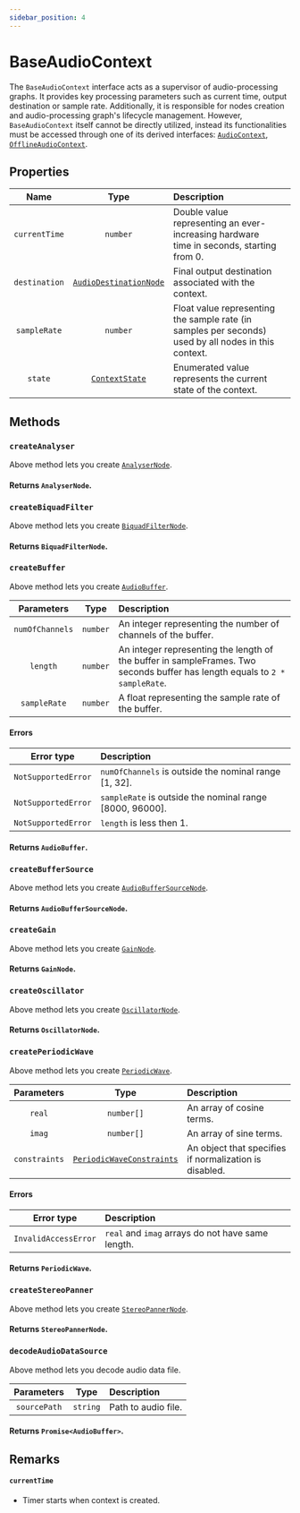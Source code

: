 ```yaml
---
sidebar_position: 4
---
```



# BaseAudioContext

The `BaseAudioContext` interface acts as a supervisor of audio-processing graphs. It provides key processing parameters such as current time, output destination or sample rate.
Additionally, it is responsible for nodes creation and audio-processing graph's lifecycle management.
However, `BaseAudioContext` itself cannot be directly utilized, instead its functionalities must be accessed through one of its derived interfaces: [`AudioContext`](/core/audio-context), [`OfflineAudioContext`](/core/offline-audio-context).

## Properties

| Name | Type | Description | |
| :----: | :----: | :-------- | :-: |
| `currentTime` | `number` | Double value representing an ever-increasing hardware time in seconds, starting from 0. | <ReadOnly /> |
| `destination` | [`AudioDestinationNode`](/core/audio-destination-node) | Final output destination associated with the context. | <ReadOnly /> |
| `sampleRate` | `number` | Float value representing the sample rate (in samples per seconds) used by all nodes in this context. | <ReadOnly /> |
| `state` | [`ContextState`](/types/context-state) | Enumerated value represents the current state of the context. | <ReadOnly /> |

## Methods

### `createAnalyser`

Above method lets you create [`AnalyserNode`](/visualization/analyser-node).

#### Returns `AnalyserNode`.

### `createBiquadFilter`

Above method lets you create [`BiquadFilterNode`](/effects/biquad-filter-node).

#### Returns `BiquadFilterNode`.

### `createBuffer`

Above method lets you create [`AudioBuffer`](/sources/audio-buffer).

| Parameters | Type | Description |
| :---: | :---: | :---- |
| `numOfChannels` | `number` | An integer representing the number of channels of the buffer. |
| `length` | `number` | An integer representing the length of the buffer in sampleFrames. Two seconds buffer has length equals to `2 * sampleRate`. |
| `sampleRate` | `number` | A float representing the sample rate of the buffer. |

#### Errors

| Error type | Description |
| :---: | :---- |
| `NotSupportedError` | `numOfChannels` is outside the nominal range [1, 32]. |
| `NotSupportedError` | `sampleRate` is outside the nominal range [8000, 96000]. |
| `NotSupportedError` | `length` is less then 1. |

#### Returns `AudioBuffer`.

### `createBufferSource`

Above method lets you create [`AudioBufferSourceNode`](/sources/audio-buffer-source-node).

#### Returns `AudioBufferSourceNode`.

### `createGain`

Above method lets you create [`GainNode`](/effects/gain-node).

#### Returns `GainNode`.

### `createOscillator`

Above method lets you create [`OscillatorNode`](/sources/oscillator-node).

#### Returns `OscillatorNode`.

### `createPeriodicWave`

Above method lets you create [`PeriodicWave`](/effects/periodic-wave).

| Parameters | Type | Description |
| :---: | :---: | :---- |
| `real` | `number[]` | An array of cosine terms. |
| `imag` | `number[]` | An array of sine terms. |
| `constraints` <Optional /> | [`PeriodicWaveConstraints`](/types/periodic-wave-constraints) | An object that specifies if normalization is disabled. |

#### Errors

| Error type | Description |
| :---: | :---- |
| `InvalidAccessError` | `real` and `imag` arrays do not have same length. |

#### Returns `PeriodicWave`.

### `createStereoPanner`

Above method lets you create [`StereoPannerNode`](/spatialization/stereo-panner-node).

#### Returns `StereoPannerNode`.

### `decodeAudioDataSource`

Above method lets you decode audio data file.

| Parameters | Type | Description |
| :---: | :---: | :---- |
| `sourcePath` | `string` | Path to audio file. |

#### Returns `Promise<AudioBuffer>`.

## Remarks

#### `currentTime`

- Timer starts when context is created.
